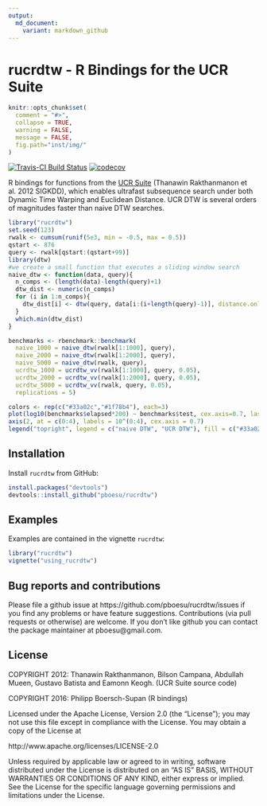 ```yaml
---
output:
  md_document:
    variant: markdown_github
---
```


# rucrdtw - R Bindings for the UCR Suite


```r
knitr::opts_chunk$set(
  comment = "#>",
  collapse = TRUE,
  warning = FALSE,
  message = FALSE,
  fig.path="inst/img/"
)
```

[![Travis-CI Build Status](https://api.travis-ci.org/pboesu/rucrdtw.svg?branch=master)](https://travis-ci.org/pboesu/rucrdtw)
[![codecov](https://codecov.io/gh/pboesu/rucrdtw/branch/master/graph/badge.svg)](https://codecov.io/gh/pboesu/rucrdtw)

R bindings for functions from the [UCR Suite](http://www.cs.ucr.edu/~eamonn/UCRsuite.html) (Thanawin Rakthanmanon et al. 2012 SIGKDD), which enables ultrafast subsequence search under both Dynamic Time Warping and Euclidean Distance. UCR DTW is several orders of magnitudes faster than naive DTW searches. 

```r
library("rucrdtw")
set.seed(123)
rwalk <- cumsum(runif(5e3, min = -0.5, max = 0.5))
qstart <- 876
query <- rwalk[qstart:(qstart+99)]
library(dtw)
#we create a small function that executes a sliding window search
naive_dtw <- function(data, query){
  n_comps <- (length(data)-length(query)+1)
  dtw_dist <- numeric(n_comps)
  for (i in 1:n_comps){
    dtw_dist[i] <- dtw(query, data[i:(i+length(query)-1)], distance.only = TRUE, window.type="sakoechiba", window.size=5)$distance
  }
  which.min(dtw_dist)
}

benchmarks <- rbenchmark::benchmark(
  naive_1000 = naive_dtw(rwalk[1:1000], query),
  naive_2000 = naive_dtw(rwalk[1:2000], query),
  naive_5000 = naive_dtw(rwalk, query),
  ucrdtw_1000 = ucrdtw_vv(rwalk[1:1000], query, 0.05),
  ucrdtw_2000 = ucrdtw_vv(rwalk[1:2000], query, 0.05),
  ucrdtw_5000 = ucrdtw_vv(rwalk, query, 0.05),
  replications = 5)

colors <- rep(c("#33a02c","#1f78b4"), each=3)
plot(log10(benchmarks$elapsed*200) ~ benchmarks$test, cex.axis=0.7, las = 2, yaxt = "n", xlab = "", ylab = "execution time [ms]", ylim = c(0,5), medcol = colors, staplecol=colors, boxcol=colors)
axis(2, at = c(0:4), labels = 10^(0:4), cex.axis = 0.7)
legend("topright", legend = c("naive DTW", "UCR DTW"), fill = c("#33a02c","#1f78b4"), bty="n")
```
      
## Installation
Install `rucrdtw` from GitHub:

```r
install.packages("devtools")
devtools::install_github("pboesu/rucrdtw")
```

## Examples

Examples are contained in the vignette `rucrdtw`:
```r
library("rucrdtw")
vignette("using_rucrdtw")
```
 
## Bug reports and contributions

Please file a github issue at https://github.com/pboesu/rucrdtw/issues if you find any problems or have feature suggestions. Contributions (via pull requests or otherwise) are welcome. If you don't like github you can contact the package maintainer at pboesu@gmail.com.

## License
COPYRIGHT 2012: Thanawin Rakthanmanon, Bilson Campana, Abdullah Mueen, Gustavo Batista and Eamonn Keogh. (UCR Suite source code)

COPYRIGHT 2016: Philipp Boersch-Supan (R bindings)

Licensed under the Apache License, Version 2.0 (the "License"); you may not use this file except in compliance with the License. You may obtain a copy of the License at

http://www.apache.org/licenses/LICENSE-2.0

Unless required by applicable law or agreed to in writing, software distributed under the License is distributed on an "AS IS" BASIS, WITHOUT WARRANTIES OR CONDITIONS OF ANY KIND, either express or implied. See the License for the specific language governing permissions and limitations under the License.
